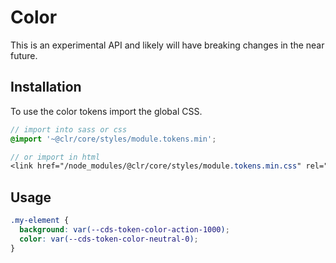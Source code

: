 
<Meta title="Experimental/Color/Getting Started" />

# Color

<cds-alert-group status="warning">
  <cds-alert>This is an experimental API and likely will have breaking changes in the near future.</cds-alert>
</cds-alert-group>

<br />

## Installation

To use the color tokens import the global CSS.

```scss
// import into sass or css
@import '~@clr/core/styles/module.tokens.min';

// or import in html
<link href="/node_modules/@clr/core/styles/module.tokens.min.css" rel="stylesheet">
```

## Usage

```css
.my-element {
  background: var(--cds-token-color-action-1000);
  color: var(--cds-token-color-neutral-0);
}
```

<Story id="experimental-design-tokens-stories--color" />
